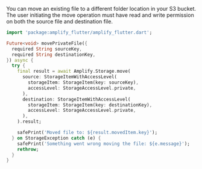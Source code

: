 You can move an existing file to a different folder location in your S3 bucket. The user initiating the move operation must have read and write permission on both the source file and destination file.

```dart
import 'package:amplify_flutter/amplify_flutter.dart';

Future<void> movePrivateFile({
  required String sourceKey,
  required String destinationKey,
}) async {
  try {
    final result = await Amplify.Storage.move(
      source: StorageItemWithAccessLevel(
        storageItem: StorageItem(key: sourceKey),
        accessLevel: StorageAccessLevel.private,
      ),
      destination: StorageItemWithAccessLevel(
        storageItem: StorageItem(key: destinationKey),
        accessLevel: StorageAccessLevel.private,
      ),
    ).result;

    safePrint('Moved file to: ${result.movedItem.key}');
  } on StorageException catch (e) {
    safePrint('Something went wrong moving the file: ${e.message}');
    rethrow;
  }
}

```